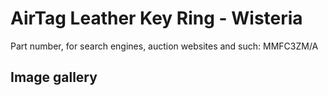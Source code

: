 
# AirTag Leather Key Ring - Wisteria

Part number, for search engines, auction websites and such: MMFC3ZM/A

## Image gallery

<div style={{ width: "768px" }}>
  <GalleryComponent
    images={[
      {
        original: "/everysource/MMFC3.png",
        thumbnail: "/everypreview/MMFC3.png",
      },
      {
        original: "/everysource/MMFC3_AV1.png",
        thumbnail: "/everypreview/MMFC3_AV1.png",
      },
      {
        original: "/everysource/MMFC3_AV2.png",
        thumbnail: "/everypreview/MMFC3_AV2.png",
      }
    ]}
  />
</div>